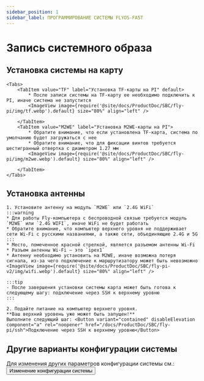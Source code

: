 ```yaml
---
sidebar_position: 1
sidebar_label: ПРОГРАММИРОВАНИЕ СИСТЕМЫ FLYOS-FAST
---
```






# Запись системного образа

<FASTFASLH name="H5" />

            
## Установка системы на карту

    <Tabs>
        <TabItem value="TF" label="Установка TF-карты на PI" default>
            * После записи системы на TF-карту ее необходимо подключить к PI, иначе система не запустится
            <ImageView image={require('@site/docs/ProductDoc/SBC/fly-pi/img/tf.webp').default} size="80%" align="left" />  

        </TabItem>
        <TabItem value="M2WE" label="Установка M2WE-карты на PI">
            * Обратите внимание, что если установлена TF-карта, система по умолчанию будет загружаться с нее
            * Обратите внимание, что для фиксации винтов требуется шестигранный отвертка с диаметром 1.27 мм
            <ImageView image={require('@site/docs/ProductDoc/SBC/fly-pi/img/m2we.webp').default} size="80%" align="left" />  

        </TabItem>
    </Tabs>

## Установка антенны

    1. Установите антенну на модуль `M2WE` или `2.4G WiFi`
    :::warning
    * Для работы Fly-компьютера с беспроводной связью требуется модуль `M2WE` или `2.4G WIFI`, иначе WiFi не будет работать
    * Обратите внимание, что компьютер верхнего уровня не поддерживает сети Wi-Fi с русскими названиями, а также сети, объединяющие 2.4G и 5G
    :::
    * Место, помеченное красной стрелкой, является разъемом антенны Wi-Fi
    * Разъем антенны Wi-Fi — это `ipex1`
    * Антенну необходимо установить на M2WE, иначе возможна потеря сигнала, из-за чего подключение к маршрутизатору может быть невозможно
    <ImageView image={require('@site/docs/ProductDoc/SBC/fly-pi-v2/img/wifi.webp').default} size="80%" align="left" /> 

    :::tip
    - После завершения установки системы карта может быть готова к следующему шагу: подключение через SSH к верхнему уровню
    :::

    2. Подайте питание на компьютер верхнего уровня.  
    **Ваш верхний уровень уже может быть запущен!**  
    Выполните следующий шаг: <Button variant="contained" disableElevation component="a" rel="noopener" href="/docs/ProductDoc/SBC/fly-pi/ssh">Подключение через SSH к верхнему уровню</Button>

## Другие варианты конфигурации системы

Для изменения других параметров конфигурации системы см.: <Button variant="contained" disableElevation component="a" rel="noopener" href="/docs/ProductDoc/SBC/fly-pi/flyos/os_config">Изменение конфигурации системы</Button>

